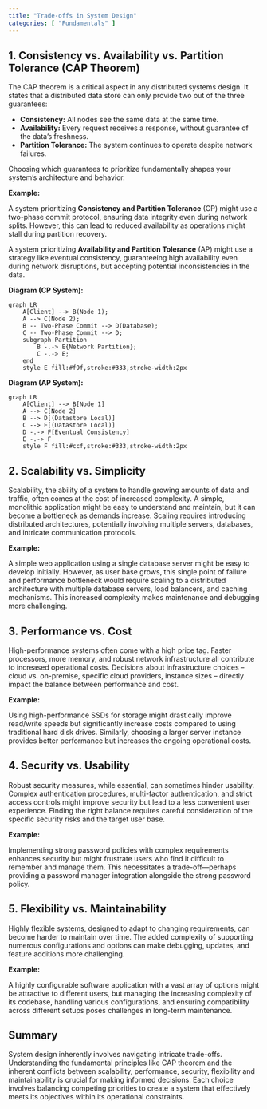 ```yaml
---
title: "Trade-offs in System Design"
categories: [ "Fundamentals" ]
---
```


## 1. Consistency vs. Availability vs. Partition Tolerance (CAP Theorem)

The CAP theorem is a critical aspect in any distributed systems design. It states that a distributed data store can only provide two out of the three guarantees:

-   **Consistency:** All nodes see the same data at the same time.
-   **Availability:** Every request receives a response, without guarantee of the data's freshness.
-   **Partition Tolerance:** The system continues to operate despite network failures.

Choosing which guarantees to prioritize fundamentally shapes your system's architecture and behavior.

**Example:**

A system prioritizing **Consistency and Partition Tolerance** (CP) might use a two-phase commit protocol, ensuring data integrity even during network splits. However, this can lead to reduced availability as operations might stall during partition recovery.

A system prioritizing **Availability and Partition Tolerance** (AP) might use a strategy like eventual consistency, guaranteeing high availability even during network disruptions, but accepting potential inconsistencies in the data.

**Diagram (CP System):**

```mermaid
graph LR
    A[Client] --> B(Node 1);
    A --> C(Node 2);
    B -- Two-Phase Commit --> D(Database);
    C -- Two-Phase Commit --> D;
    subgraph Partition
        B -.-> E{Network Partition};
        C -.-> E;
    end
    style E fill:#f9f,stroke:#333,stroke-width:2px
```

**Diagram (AP System):**

```mermaid
graph LR
    A[Client] --> B[Node 1]
    A --> C[Node 2]
    B --> D[(Datastore Local)]
    C --> E[(Datastore Local)]
    D -.-> F[Eventual Consistency]
    E -.-> F
    style F fill:#ccf,stroke:#333,stroke-width:2px
```

## 2. Scalability vs. Simplicity

Scalability, the ability of a system to handle growing amounts of data and traffic, often comes at the cost of increased complexity. A simple, monolithic application might be easy to understand and maintain, but it can become a bottleneck as demands increase. Scaling requires introducing distributed architectures, potentially involving multiple servers, databases, and intricate communication protocols.

**Example:**

A simple web application using a single database server might be easy to develop initially. However, as user base grows, this single point of failure and performance bottleneck would require scaling to a distributed architecture with multiple database servers, load balancers, and caching mechanisms. This increased complexity makes maintenance and debugging more challenging.

## 3. Performance vs. Cost

High-performance systems often come with a high price tag. Faster processors, more memory, and robust network infrastructure all contribute to increased operational costs. Decisions about infrastructure choices – cloud vs. on-premise, specific cloud providers, instance sizes – directly impact the balance between performance and cost.

**Example:**

Using high-performance SSDs for storage might drastically improve read/write speeds but significantly increase costs compared to using traditional hard disk drives. Similarly, choosing a larger server instance provides better performance but increases the ongoing operational costs.

## 4. Security vs. Usability

Robust security measures, while essential, can sometimes hinder usability. Complex authentication procedures, multi-factor authentication, and strict access controls might improve security but lead to a less convenient user experience. Finding the right balance requires careful consideration of the specific security risks and the target user base.

**Example:**

Implementing strong password policies with complex requirements enhances security but might frustrate users who find it difficult to remember and manage them. This necessitates a trade-off—perhaps providing a password manager integration alongside the strong password policy.

## 5. Flexibility vs. Maintainability

Highly flexible systems, designed to adapt to changing requirements, can become harder to maintain over time. The added complexity of supporting numerous configurations and options can make debugging, updates, and feature additions more challenging.

**Example:**

A highly configurable software application with a vast array of options might be attractive to different users, but managing the increasing complexity of its codebase, handling various configurations, and ensuring compatibility across different setups poses challenges in long-term maintenance.

## Summary

System design inherently involves navigating intricate trade-offs. Understanding the fundamental principles like CAP theorem and the inherent conflicts between scalability, performance, security, flexibility and maintainability is crucial for making informed decisions. Each choice involves balancing competing priorities to create a system that effectively meets its objectives within its operational constraints.